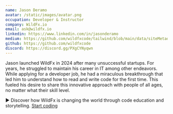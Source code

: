 ```yaml
---
name: Jason Deramo
avatar: /static/images/avatar.png
occupation: Developer & Instructor
company: WildFx.io
email: ask@wildfx.io
linkedin: https://www.linkedin.com/in/jasonderamo
medium: https://github.com/wildfxcode/tailwind/blob/main/data/siteMetadata.js
github: https://github.com/wildfxcode
discord: https://discord.gg/PXgCYNyqwn
---
```


Jason launched WildFx in 2024 after many unsuccessful startups. For years, he struggled to maintain his career in IT among other endeavors. While applying for a developer job, he had a miraculous breakthrough that led him to understand how to read and write code for the first time. This fueled his desire to share this innovative approach with people of all ages, no matter what their skill level.

► Discover how WildFx is changing the world through code education and storytelling. <a href="https://wildfx.io/blog/code-of-the-lion">Start coding</a>
